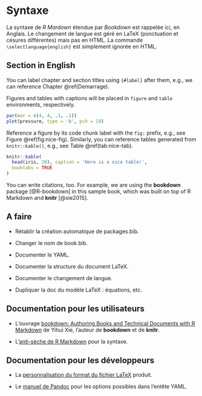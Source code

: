 # Syntaxe

La syntaxe de _R Mardown_ étendue par _Bookdown_ est rappelée ici, en Anglais.
Le changement de langue est géré en LaTeX (ponctuation et césures différentes) mais pas en HTML.
La commande `\selectlanguage{english}` est simplement ignorée en HTML.

\selectlanguage{english}

## Section in English

You can label chapter and section titles using `{#label}` after them, e.g., we can reference Chapter \@ref(Demarrage).

Figures and tables with captions will be placed in `figure` and `table` environments, respectively.

```r
par(mar = c(4, 4, .1, .1))
plot(pressure, type = 'b', pch = 19)
```

Reference a figure by its code chunk label with the `fig:` prefix, e.g., see Figure \@ref(fig:nice-fig). Similarly, you can reference tables generated from `knitr::kable()`, e.g., see Table \@ref(tab:nice-tab).

```r
knitr::kable(
  head(iris, 20), caption = 'Here is a nice table!',
  booktabs = TRUE
)
```

You can write citations, too. For example, we are using the **bookdown** package [@R-bookdown] in this sample book, which was built on top of R Markdown and **knitr** [@xie2015].

\selectlanguage{french}

## A faire

- Rétablir la création automatique de packages.bib.

- Changer le nom de book.bib.

- Documenter le YAML.

- Documenter la structure du document LaTeX.

- Documenter le changement de langue.

- Dupliquer la doc du modèle LaTeX : équations, etc.



## Documentation pour les utilisateurs

- L'ouvrage [bookdown: Authoring Books and Technical Documents with R Markdown](https://bookdown.org/yihui/bookdown/) de Yihui Xie, l'auteur de **bookdown** et de **knitr**.

- L'[anti-sèche de R Markdown](https://www.rstudio.com/wp-content/uploads/2015/02/rmarkdown-cheatsheet.pdf) pour la syntaxe.


## Documentation pour les développeurs

- La [personnalisation du format du fichier LaTeX](http://rmarkdown.rstudio.com/pdf_document_format.html#advanced_customization) produit.

- Le [manuel de Pandoc](https://pandoc.org/MANUAL.html) pour les options possibles dans l'entête YAML.


